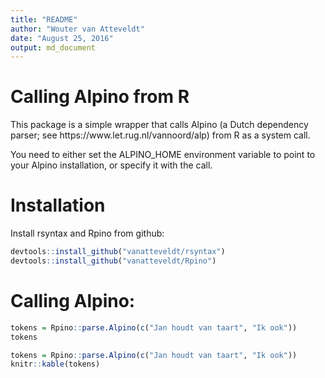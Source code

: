 ```yaml
---
title: "README"
author: "Wouter van Atteveldt"
date: "August 25, 2016"
output: md_document
---
```

# Calling Alpino from R

This package is a simple wrapper that calls Alpino (a Dutch dependency parser; see https://www.let.rug.nl/vannoord/alp) from R as a system call.

You need to either set the ALPINO_HOME environment variable to point to your Alpino installation,
or specify it with the call.

# Installation

Install rsyntax and Rpino from github:

```r
devtools::install_github("vanatteveldt/rsyntax")
devtools::install_github("vanatteveldt/Rpino")
```

# Calling Alpino:

```r
tokens = Rpino::parse.Alpino(c("Jan houdt van taart", "Ik ook"))
tokens
```

```r
tokens = Rpino::parse.Alpino(c("Jan houdt van taart", "Ik ook"))
knitr::kable(tokens)
```
